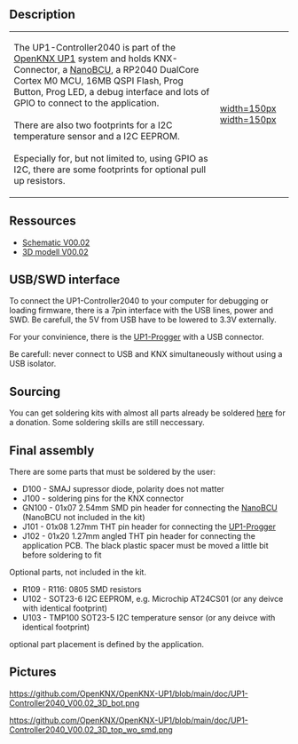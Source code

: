 == Description ==

{|
|-
| 
The UP1-Controller2040 is part of the [[OpenKNX UP1]] system and holds KNX-Connector, a [[NanoBCU]], a RP2040 DualCore Cortex M0 MCU, 16MB QSPI Flash, Prog Button, Prog LED, a debug interface and lots of GPIO to connect to the application.<br><br>
There are also two footprints for a I2C temperature sensor and a I2C EEPROM.<br><br>
Especially for, but not limited to, using GPIO as I2C, there are some footprints for optional pull up resistors.
| [[https://github.com/OpenKNX/OpenKNX-UP1/blob/main/doc/UP1-Controller2040_V00.02_3D_bot.png|width=150px]] [[https://github.com/OpenKNX/OpenKNX-UP1/blob/main/doc/UP1-Controller2040_V00.02_3D_top_wo_smd.png|width=150px]]
|}


== Ressources ==

* [https://github.com/OpenKNX/OpenKNX-UP1/blob/main/doc/UP1-Controller2040_V00.02.sch.pdf Schematic V00.02]
* [https://github.com/OpenKNX/OpenKNX-UP1/blob/main/doc/UP1-Controller2040_V00.02.step 3D modell V00.02]

== USB/SWD interface ==

To connect the UP1-Controller2040 to your computer for debugging or loading firmware, there is a 7pin interface with the USB lines, power and SWD. Be carefull, the 5V from USB have to be lowered to 3.3V externally.

For your convinience, there is the [[UP1-Progger]] with a USB connector.

Be carefull: never connect to USB and KNX simultaneously without using a USB isolator.

== Sourcing  ==

You can get soldering kits with almost all parts already be soldered [http://shop.sirsydom.de here] for a donation. Some soldering skills are still  neccessary.

== Final assembly ==

There are some parts that must be soldered by the user:
* D100 - SMAJ supressor diode, polarity does not matter
* J100 - soldering pins for the KNX connector
* GN100 - 01x07 2.54mm SMD pin header for connecting the [[NanoBCU]] (NanoBCU not included in the kit)
* J101 - 01x08 1.27mm THT pin header for connecting the [[UP1-Progger]]
* J102 - 01x20 1.27mm angled THT pin header for connecting the application PCB. The black plastic spacer must be moved a little bit before soldering to fit


Optional parts, not included in the kit. 

* R109 - R116: 0805 SMD resistors
* U102 - SOT23-6 I2C EEPROM, e.g. Microchip AT24CS01 (or any deivce with identical footprint)
* U103 - TMP100 SOT23-5 I2C temperature sensor (or any deivce with identical footprint)

optional part placement is defined by the application.


== Pictures ==

[[https://github.com/OpenKNX/OpenKNX-UP1/blob/main/doc/UP1-Controller2040_V00.02_3D_bot.png]]

[[https://github.com/OpenKNX/OpenKNX-UP1/blob/main/doc/UP1-Controller2040_V00.02_3D_top_wo_smd.png]]
